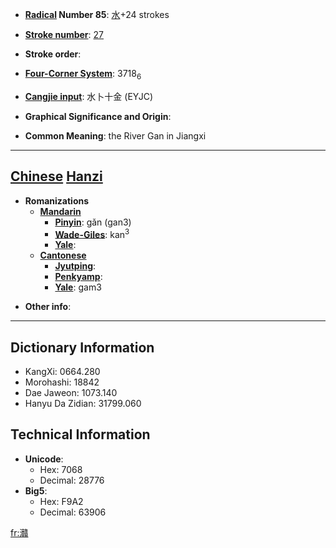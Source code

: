 * '''[[Wiktionary:Chinese radical index| Radical]] Number 85''': [[Wiktionary:Chinese radical index 水|水]]+24 strokes

* '''[[Wiktionary:Chinese total strokes index|Stroke number]]''': [[Wiktionary:Chinese total strokes index 27|27]]

* '''Stroke order''': 

* '''[[Wiktionary:Chinese four corner index|Four-Corner System]]''': 3718<sub>6</sub>

* '''[[Wiktionary:Chinese Cangjie index|Cangjie input]]''': 水卜十金 (EYJC)

* '''Graphical Significance and Origin''': 

* '''Common Meaning''': the River Gan in Jiangxi

----

== [[Chinese]] [[Hanzi]] ==

* '''Romanizations'''
** '''[[Mandarin]]'''
*** '''[[Pinyin]]''': gǎn (gan3)
*** '''[[Wade-Giles]]''': kan<sup>3</sup>
*** '''[[Yale]]''': 
** '''[[Cantonese]]'''
*** '''[[Jyutping]]''':
*** '''[[Penkyamp]]''': 
*** '''[[Yale]]''': gam3

* '''Other info''': 

----

== Dictionary Information ==

* KangXi: 0664.280
* Morohashi: 18842
* Dae Jaweon: 1073.140
* Hanyu Da Zidian: 31799.060

== Technical Information ==

* '''Unicode''':
** Hex: 7068
** Decimal: 28776
* '''Big5''':
** Hex: F9A2
** Decimal: 63906

[[fr:灨]]